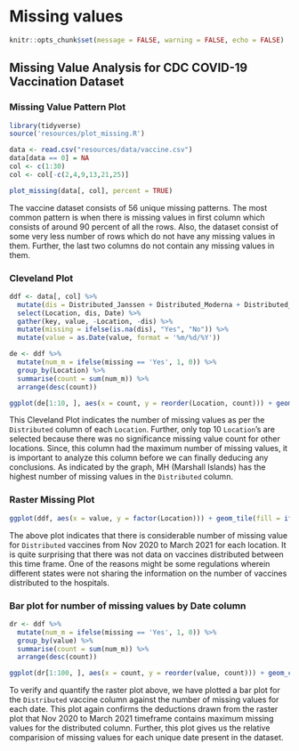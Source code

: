 # Missing values

```r
knitr::opts_chunk$set(message = FALSE, warning = FALSE, echo = FALSE)
```


## Missing Value Analysis for CDC COVID-19 Vaccination Dataset

### Missing Value Pattern Plot

```r

library(tidyverse)
source('resources/plot_missing.R')

data <- read.csv("resources/data/vaccine.csv")
data[data == 0] = NA
col <- c(1:30)
col <- col[-c(2,4,9,13,21,25)]

plot_missing(data[, col], percent = TRUE)

```

The vaccine dataset consists of 56 unique missing patterns. The most common pattern is when there is missing values in first column which consists of around 90 percent of all the rows. Also, the dataset consist of some very less number of rows which do not have any missing values in them. Further, the last two columns do not contain any missing values in them.

### Cleveland Plot

```r
ddf <- data[, col] %>%
  mutate(dis = Distributed_Janssen + Distributed_Moderna + Distributed_Pfizer) %>% 
  select(Location, dis, Date) %>%
  gather(key, value, -Location, -dis) %>%
  mutate(missing = ifelse(is.na(dis), "Yes", "No")) %>% 
  mutate(value = as.Date(value, format = '%m/%d/%Y'))

de <- ddf %>% 
  mutate(num_m = ifelse(missing == 'Yes', 1, 0)) %>% 
  group_by(Location) %>%
  summarise(count = sum(num_m)) %>% 
  arrange(desc(count))

ggplot(de[1:10, ], aes(x = count, y = reorder(Location, count))) + geom_point() + labs(x = 'Number of Missing Value', y = "Location", title = "Top 10 Missing Count for Vaccines Distributed VS Location")

```

This Cleveland Plot indicates the number of missing values as per the `Distributed` column of each `Location`. Further, only top 10 `Location`'s are selected because there was no significance missing value count for other locations. Since, this column had the maximum number of missing values, it is important to analyze this column before we can finally deducing any conclusions. As indicated by the graph, MH (Marshall Islands) has the highest number of missing values in the `Distributed` column.

### Raster Missing Plot

```r

ggplot(ddf, aes(x = value, y = factor(Location))) + geom_tile(fill = ifelse(ddf$missing == 'Yes', 'red', 'grey60'), color = 'white', alpha = 0.5) + labs(x = "Date", y = "Location", title = "Missing Pattern by Location")

```

The above plot indicates that there is considerable number of missing value for `Distributed` vaccines from Nov 2020 to March 2021 for each location. It is quite surprising that there was not data on vaccines distributed between this time frame. One of the reasons might be some regulations wherein different states were not sharing the information on the number of vaccines distributed to the hospitals. 

### Bar plot for number of missing values by Date column

```r
dr <- ddf %>% 
  mutate(num_m = ifelse(missing == 'Yes', 1, 0)) %>% 
  group_by(value) %>%
  summarise(count = sum(num_m)) %>% 
  arrange(desc(count))

ggplot(dr[1:100, ], aes(x = count, y = reorder(value, count))) + geom_col(color = "blue", fill = "lightblue") + labs(x = 'Number of Missing Value', y = "Date", title = "Top 100 Missing Value by Date")
```

To verify and quantify the raster plot above, we have plotted a bar plot for the `Distributed` vaccine column against the number of missing values for each date. This plot again confirms the deductions drawn from the raster plot that Nov 2020 to March 2021 timeframe contains maximum missing values for the distributed column. Further, this plot gives us the relative comparision of missing values for each unique date present in the dataset.